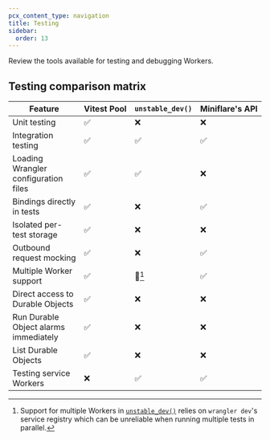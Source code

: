```yaml
---
pcx_content_type: navigation
title: Testing
sidebar:
  order: 13
---
```



Review the tools available for testing and debugging Workers.

<DirectoryListing />

## Testing comparison matrix

| Feature                                   | Vitest Pool | `unstable_dev()` | Miniflare's API |
| ----------------------------------------- | ----------- | ---------------- | --------------- |
| Unit testing                              | ✅          | ❌               | ❌              |
| Integration testing                       | ✅          | ✅               | ✅              |
| Loading Wrangler configuration files      | ✅          | ✅               | ❌              |
| Bindings directly in tests                | ✅          | ❌               | ✅              |
| Isolated per-test storage                 | ✅          | ❌               | ❌              |
| Outbound request mocking                  | ✅          | ❌               | ✅              |
| Multiple Worker support                   | ✅          | 🚧[^1]           | ✅              |
| Direct access to Durable Objects          | ✅          | ❌               | ❌              |
| Run Durable Object alarms immediately     | ✅          | ❌               | ❌              |
| List Durable Objects                      | ✅          | ❌               | ❌              |
| Testing service Workers                   | ❌          | ✅               | ✅              |

[^1]: Support for multiple Workers in [`unstable_dev()`](/workers/wrangler/api/#unstable_dev) relies on `wrangler dev`'s service registry which can be unreliable when running multiple tests in parallel.

<Render file="testing-pages-functions" product="workers" />
